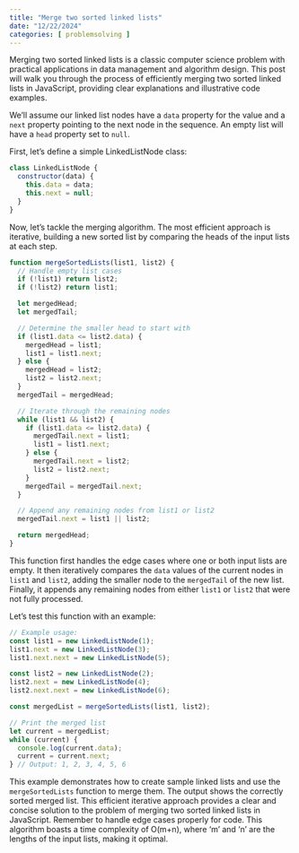 ```yaml
---
title: "Merge two sorted linked lists"
date: "12/22/2024"
categories: [ problemsolving ]
---
```


Merging two sorted linked lists is a classic computer science problem with practical applications in data management and algorithm design.  This post will walk you through the process of efficiently merging two sorted linked lists in JavaScript, providing clear explanations and illustrative code examples.

We'll assume our linked list nodes have a `data` property for the value and a `next` property pointing to the next node in the sequence.  An empty list will have a `head` property set to `null`.

First, let's define a simple LinkedListNode class:

```javascript
class LinkedListNode {
  constructor(data) {
    this.data = data;
    this.next = null;
  }
}
```

Now, let's tackle the merging algorithm.  The most efficient approach is iterative, building a new sorted list by comparing the heads of the input lists at each step.

```javascript
function mergeSortedLists(list1, list2) {
  // Handle empty list cases
  if (!list1) return list2;
  if (!list2) return list1;

  let mergedHead;
  let mergedTail;

  // Determine the smaller head to start with
  if (list1.data <= list2.data) {
    mergedHead = list1;
    list1 = list1.next;
  } else {
    mergedHead = list2;
    list2 = list2.next;
  }
  mergedTail = mergedHead;

  // Iterate through the remaining nodes
  while (list1 && list2) {
    if (list1.data <= list2.data) {
      mergedTail.next = list1;
      list1 = list1.next;
    } else {
      mergedTail.next = list2;
      list2 = list2.next;
    }
    mergedTail = mergedTail.next;
  }

  // Append any remaining nodes from list1 or list2
  mergedTail.next = list1 || list2;

  return mergedHead;
}
```

This function first handles the edge cases where one or both input lists are empty.  It then iteratively compares the `data` values of the current nodes in `list1` and `list2`, adding the smaller node to the `mergedTail` of the new list.  Finally, it appends any remaining nodes from either `list1` or `list2` that were not fully processed.

Let's test this function with an example:

```javascript
// Example usage:
const list1 = new LinkedListNode(1);
list1.next = new LinkedListNode(3);
list1.next.next = new LinkedListNode(5);

const list2 = new LinkedListNode(2);
list2.next = new LinkedListNode(4);
list2.next.next = new LinkedListNode(6);

const mergedList = mergeSortedLists(list1, list2);

// Print the merged list
let current = mergedList;
while (current) {
  console.log(current.data);
  current = current.next;
} // Output: 1, 2, 3, 4, 5, 6

```

This example demonstrates how to create sample linked lists and use the `mergeSortedLists` function to merge them. The output shows the correctly sorted merged list. This efficient iterative approach provides a clear and concise solution to the problem of merging two sorted linked lists in JavaScript. Remember to handle edge cases properly for code. This algorithm boasts a time complexity of O(m+n), where 'm' and 'n' are the lengths of the input lists, making it optimal.

